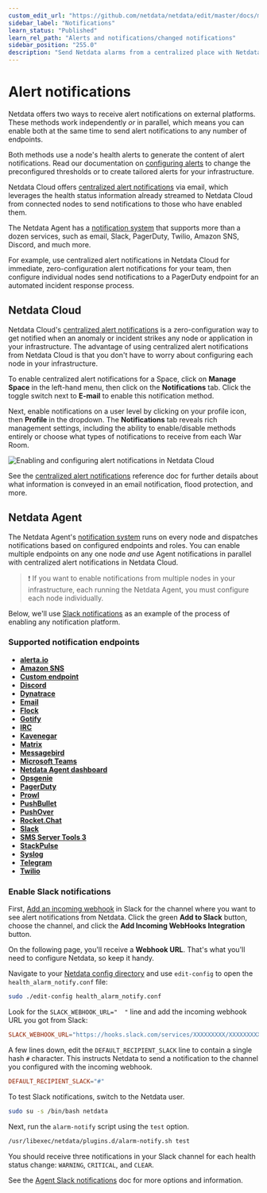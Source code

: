 ```yaml
---
custom_edit_url: "https://github.com/netdata/netdata/edit/master/docs/monitor/enable-notifications.md"
sidebar_label: "Notifications"
learn_status: "Published"
learn_rel_path: "Alerts and notifications/changed notifications"
sidebar_position: "255.0"
description: "Send Netdata alarms from a centralized place with Netdata Cloud, or configure nodes individually, to enable incident response and faster resolution."
---
```



# Alert notifications

Netdata offers two ways to receive alert notifications on external platforms. These methods work independently _or_ in
parallel, which means you can enable both at the same time to send alert notifications to any number of endpoints.

Both methods use a node's health alerts to generate the content of alert notifications. Read our documentation on [configuring alerts](/docs/alerts-and-notifications/configure-alerts) to change the preconfigured thresholds or to create tailored alerts for your
infrastructure.

Netdata Cloud offers [centralized alert notifications](#netdata-cloud) via email, which leverages the health status
information already streamed to Netdata Cloud from connected nodes to send notifications to those who have enabled them.

The Netdata Agent has a [notification system](#netdata-agent) that supports more than a dozen services, such as email,
Slack, PagerDuty, Twilio, Amazon SNS, Discord, and much more.

For example, use centralized alert notifications in Netdata Cloud for immediate, zero-configuration alert notifications
for your team, then configure individual nodes send notifications to a PagerDuty endpoint for an automated incident
response process.

## Netdata Cloud

Netdata Cloud's [centralized alert
notifications](/docs/alerts-and-notifications/changed-notifications/cloud-alert-notifications) is a zero-configuration way to
get notified when an anomaly or incident strikes any node or application in your infrastructure. The advantage of using
centralized alert notifications from Netdata Cloud is that you don't have to worry about configuring each node in your
infrastructure.

To enable centralized alert notifications for a Space, click on **Manage Space** in the left-hand menu, then click on
the **Notifications** tab. Click the toggle switch next to **E-mail** to enable this notification method.

Next, enable notifications on a user level by clicking on your profile icon, then **Profile** in the dropdown. The
**Notifications** tab reveals rich management settings, including the ability to enable/disable methods entirely or
choose what types of notifications to receive from each War Room.

![Enabling and configuring alert notifications in Netdata
Cloud](https://user-images.githubusercontent.com/1153921/101936280-93c50900-3b9d-11eb-9ba0-d6927fa872b7.gif)

See the [centralized alert notifications](/docs/alerts-and-notifications/changed-notifications/cloud-alert-notifications)
reference doc for further details about what information is conveyed in an email notification, flood protection, and
more.

## Netdata Agent

The Netdata Agent's [notification system](/docs/alerts-and-notifications/changed-notifications/agent-alert-notifications) runs on every node and dispatches
notifications based on configured endpoints and roles. You can enable multiple endpoints on any one node _and_ use Agent
notifications in parallel with centralized alert notifications in Netdata Cloud.

> ❗ If you want to enable notifications from multiple nodes in your infrastructure, each running the Netdata Agent, you
> must configure each node individually.

Below, we'll use [Slack notifications](#enable-slack-notifications) as an example of the process of enabling any
notification platform.

### Supported notification endpoints

-   [**alerta.io**](/docs/alerts-and-notifications/notifications/agent-alert-notifications/alerta)
-   [**Amazon SNS**](/docs/alerts-and-notifications/notifications/agent-alert-notifications/amazon-sns)
-   [**Custom endpoint**](/docs/alerts-and-notifications/notifications/agent-alert-notifications/custom-endpoint)
-   [**Discord**](/docs/alerts-and-notifications/notifications/agent-alert-notifications/discord)
-   [**Dynatrace**](/docs/alerts-and-notifications/notifications/agent-alert-notifications/dynatrace-events)
-   [**Email**](/docs/alerts-and-notifications/notifications/agent-alert-notifications/email)
-   [**Flock**](/docs/alerts-and-notifications/notifications/agent-alert-notifications/flock)
-   [**Gotify**](/docs/alerts-and-notifications/notifications/agent-alert-notifications/gotify)
-   [**IRC**](/docs/alerts-and-notifications/notifications/agent-alert-notifications/irc)
-   [**Kavenegar**](/docs/alerts-and-notifications/notifications/agent-alert-notifications/kavenegar)
-   [**Matrix**](/docs/alerts-and-notifications/notifications/agent-alert-notifications/matrix)
-   [**Messagebird**](/docs/alerts-and-notifications/notifications/agent-alert-notifications/messagebird)
-   [**Microsoft Teams**](/docs/alerts-and-notifications/notifications/agent-alert-notifications/microsoft-teams)
-   [**Netdata Agent dashboard**](/docs/alerts-and-notifications/notifications/agent-alert-notifications/browser-pop-ups)
-   [**Opsgenie**](/docs/alerts-and-notifications/notifications/agent-alert-notifications/opsgenie)
-   [**PagerDuty**](/docs/alerts-and-notifications/notifications/agent-alert-notifications/pagerduty)
-   [**Prowl**](/docs/alerts-and-notifications/notifications/agent-alert-notifications/prowl)
-   [**PushBullet**](/docs/alerts-and-notifications/notifications/agent-alert-notifications/pushbullet)
-   [**PushOver**](/docs/alerts-and-notifications/notifications/agent-alert-notifications/pushover)
-   [**Rocket.Chat**](/docs/alerts-and-notifications/notifications/agent-alert-notifications/rocket-chat)
-   [**Slack**](/docs/alerts-and-notifications/notifications/agent-alert-notifications/slack)
-   [**SMS Server Tools 3**](/docs/alerts-and-notifications/notifications/agent-alert-notifications/sms-server)
-   [**StackPulse**](/docs/alerts-and-notifications/notifications/agent-alert-notifications/stackpulse)
-   [**Syslog**](/docs/alerts-and-notifications/notifications/agent-alert-notifications/syslog)
-   [**Telegram**](/docs/alerts-and-notifications/notifications/agent-alert-notifications/telegram)
-   [**Twilio**](/docs/alerts-and-notifications/notifications/agent-alert-notifications/twilio)

### Enable Slack notifications

First, [Add an incoming webhook](https://slack.com/apps/A0F7XDUAZ-incoming-webhooks) in Slack for the channel where you
want to see alert notifications from Netdata. Click the green **Add to Slack** button, choose the channel, and click the
**Add Incoming WebHooks Integration** button.

On the following page, you'll receive a **Webhook URL**. That's what you'll need to configure Netdata, so keep it handy.

Navigate to your [Netdata config directory](/docs/getting-started/manage-and-configure/configuration#the-netdata-config-directory) and use `edit-config` to
open the `health_alarm_notify.conf` file:

```bash
sudo ./edit-config health_alarm_notify.conf
```

Look for the `SLACK_WEBHOOK_URL="  "` line and add the incoming webhook URL you got from Slack:

```conf
SLACK_WEBHOOK_URL="https://hooks.slack.com/services/XXXXXXXXX/XXXXXXXXX/XXXXXXXXXXXX"
```

A few lines down, edit the `DEFAULT_RECIPIENT_SLACK` line to contain a single hash `#` character. This instructs Netdata
to send a notification to the channel you configured with the incoming webhook.

```conf
DEFAULT_RECIPIENT_SLACK="#"
```

To test Slack notifications, switch to the Netdata user.

```bash
sudo su -s /bin/bash netdata
```

Next, run the `alarm-notify` script using the `test` option.

```bash
/usr/libexec/netdata/plugins.d/alarm-notify.sh test
```

You should receive three notifications in your Slack channel for each health status change: `WARNING`, `CRITICAL`, and
`CLEAR`.

See the [Agent Slack notifications](/docs/alerts-and-notifications/changed-notifications/agent-alert-notifications/slack) doc for more options and information.

